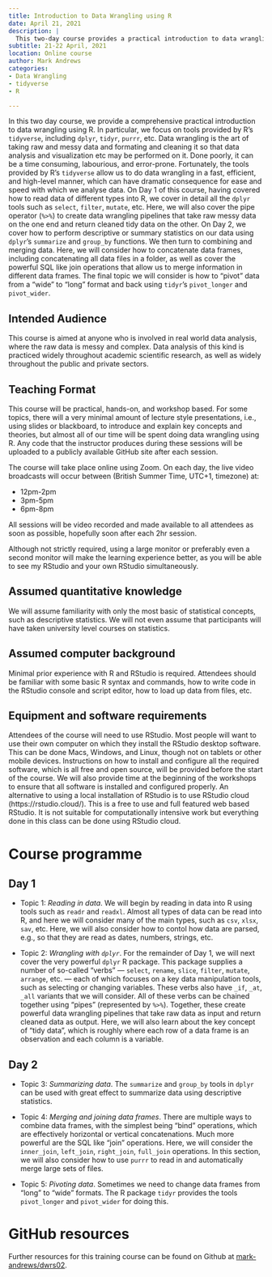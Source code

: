 ```yaml
---
title: Introduction to Data Wrangling using R
date: April 21, 2021
description: |
  This two-day course provides a practical introduction to data wrangling using R, focusing on the `tidyverse` tools. The course covers reading data, using `dplyr` tools, summarizing data, merging data frames, and pivoting data. It is designed for anyone involved in real-world data analysis.
subtitle: 21-22 April, 2021
location: Online course
author: Mark Andrews
categories:
- Data Wrangling
- tidyverse
- R

---
```


In this two day course, we provide a comprehensive practical introduction to data wrangling using R.
In particular, we focus on tools provided by R's `tidyverse`, including `dplyr`, `tidyr`, `purrr`, etc.
Data wrangling is the art of taking raw and messy data and formating and cleaning it so that data analysis and visualization etc may be performed on it. Done poorly, it can be a time consuming, labourious, and error-prone. Fortunately, the tools provided by R's `tidyverse` allow us to do data wrangling in a fast, efficient, and high-level manner, which can have dramatic consequence for ease and speed with which we analyse data. On Day 1 of this course, having covered how to read data of different types into R, we cover in detail all the `dplyr` tools such as `select`, `filter`, `mutate`, etc. Here, we will also cover the pipe operator (`%>%`) to create data wrangling pipelines that take raw messy data on the one end and return cleaned tidy data on the other.
On Day 2, we cover how to perform descriptive or summary statistics on our data using `dplyr`'s `summarize` and `group_by` functions. We then turn to combining and merging data. Here, we will consider how to concatenate data frames, including concatenating all data files in a folder, as well as cover the powerful SQL like join operations that allow us to merge information in different data frames. The final topic we will consider is how to "pivot" data from a "wide" to "long" format and back using `tidyr`'s `pivot_longer` and `pivot_wider`.

## Intended Audience

This course is aimed at anyone who is involved in real world data analysis, where the raw data is messy and complex. Data analysis of this kind is practiced widely throughout academic scientific research, as well as widely throughout the public and private sectors.

## Teaching Format

This course will be practical, hands-on, and workshop based. For some topics, there will a very minimal amount of lecture style presentations, i.e., using slides or blackboard, to introduce and explain key concepts and theories, but almost all of our time will be spent doing data wrangling using R. Any code that the instructor produces during these sessions will be uploaded to a publicly available GitHub site after each session.

The course will take place online using Zoom. On each day, the live video broadcasts will occur between (British Summer Time, UTC+1, timezone) at:

* 12pm-2pm
* 3pm-5pm
* 6pm-8pm

All sessions will be video recorded and made available to all attendees as soon as possible, hopefully soon after each 2hr session.

Although not strictly required, using a large monitor or preferably even a second monitor will make the learning experience better, as you will be able to see my RStudio and your own RStudio simultaneously.


## Assumed quantitative knowledge

We will assume familiarity with only the most basic of statistical concepts, such as descriptive statistics. We will not even assume that participants will have taken university level courses on statistics.

## Assumed computer background

Minimal prior experience with R and RStudio is required. Attendees should be familiar with some basic R syntax and commands, how to write code in the RStudio console and script editor, how to load up data from files, etc.

## Equipment and software requirements

Attendees of the course will need to use RStudio. Most people will want to use their own computer on which they install the RStudio desktop software. This can be done Macs, Windows, and Linux, though not on tablets or other mobile devices. Instructions on how to install and configure all the required software, which is all free and open source, will be provided before the start of the course. We will also provide time at the beginning of the workshops to ensure that all software is installed and configured properly. An alternative to using a local installation of RStudio is to use RStudio cloud (https://rstudio.cloud/). This is a free to use and full featured web based RStudio. It is not suitable for computationally intensive work but everything done in this class can be done using RStudio cloud.

# Course programme

## Day 1

* Topic 1: *Reading in data*. We will begin by reading in data into R using tools such as `readr` and `readxl`. Almost all types of data can be read into R, and here we will consider many of the main types, such as `csv`, `xlsx`, `sav`, etc. Here, we will also consider how to contol how data are parsed, e.g., so that they are read as dates, numbers, strings, etc.

* Topic 2: *Wrangling with `dplyr`*. For the remainder of Day 1, we will next cover the very powerful `dplyr` R package. This package supplies a number of so-called "verbs" --- `select`, `rename`, `slice`, `filter`, `mutate`, `arrange`, etc. --- each of which focuses on a key data manipulation tools, such as selecting or changing variables. These verbs also have `_if`, `_at`, `_all` variants that we will consider. All of these verbs can be chained together using "pipes" (represented by `%>%`). Together, these create powerful data wrangling pipelines that take raw data as input and return cleaned data as output. Here, we will also learn about the key concept of "tidy data", which is roughly where each row of a data frame is an observation and each column is a variable.

## Day 2

* Topic 3: *Summarizing data*. The `summarize` and `group_by` tools in `dplyr` can be used with great effect to summarize data using descriptive statistics.

* Topic 4: *Merging and joining data frames*. There are multiple ways to combine data frames, with the simplest being "bind" operations, which are effectively horizontal or vertical concatenations. Much more powerful are the SQL like "join" operations. Here, we will consider the `inner_join`, `left_join`, `right_join`, `full_join` operations. In this section, we will also consider how to use `purrr` to read in and automatically merge large sets of files.

* Topic 5: *Pivoting data*. Sometimes we need to change data frames from "long" to "wide" formats. The R package `tidyr` provides the tools `pivot_longer` and `pivot_wider` for doing this.

# GitHub resources

Further resources for this training course can be found on Github at [mark-andrews/dwrs02](https://github.com/mark-andrews/dwrs02).
